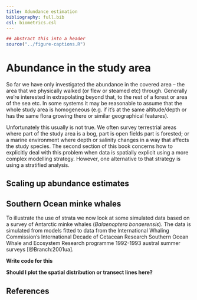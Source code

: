 ```yaml
---
title: Adundance estimation
bibliography: full.bib
csl: biometrics.csl
---
```


```r
## abstract this into a header
source("../figure-captions.R")
```



# Abundance in the study area

So far we have only investigated the abundance in the covered area -- the area that we physically walked (or flew or steamed etc) through. Generally we're interested in extrapolating beyond that, to the rest of a forest or area of the sea etc. In some systems it may be reasonable to assume that the whole study area is homogeneous (e.g. if it's at the same altitude/depth or has the same flora growing there or similar geographical features).

Unfortunately this usually is not true. We often survey terrestrial areas where part of the study area is a bog, part is open fields part is forested; or a marine environment where depth or salinity changes in a way that affects the study species. The second section of this book concerns how to explicitly deal with this problem when data is spatially explicit using a more complex modelling strategy. However, one alternative to that strategy is using a stratified analysis.


## Scaling up abundance estimates




## Southern Ocean minke whales

To illustrate the use of strata we now look at some simulated data based on a survey of Antarctic minke whales (*Balaenoptera bonaerensis*). The data is simulated from models fitted to data from the International Whaling Commission's International Decade of Cetacean Research Southern Ocean Whale and Ecosystem Research programme 1992-1993 austral summer surveys [@Branch:2001ua].





**Write code for this**

**Should I plot the spatial distribution or transect lines here?**


## References


